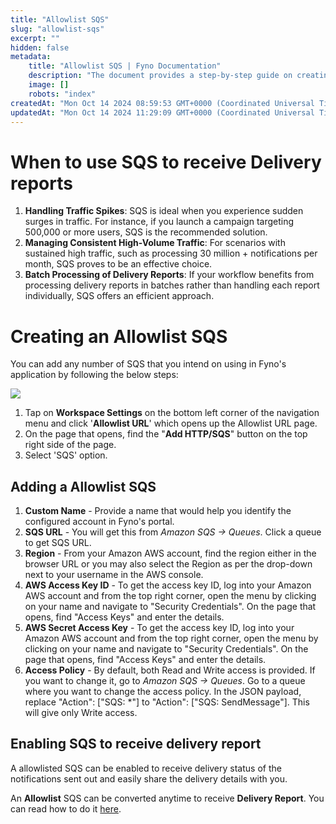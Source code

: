 ```yaml
---
title: "Allowlist SQS"
slug: "allowlist-sqs"
excerpt: ""
hidden: false
metadata:
    title: "Allowlist SQS | Fyno Documentation"
    description: "The document provides a step-by-step guide on creating and configuring an Allowlist SQS in Fyno's application, including adding URLs, setting up SQS details from Amazon AWS, and adjusting access policies, with an option to convert it into a Delivery Webhook."
    image: []
    robots: "index"
createdAt: "Mon Oct 14 2024 08:59:53 GMT+0000 (Coordinated Universal Time)"
updatedAt: "Mon Oct 14 2024 11:29:09 GMT+0000 (Coordinated Universal Time)"
---
```


# When to use SQS to receive Delivery reports

1. **Handling Traffic Spikes**: SQS is ideal when you experience sudden surges in traffic. For instance, if you launch a campaign targeting 500,000 or more users, SQS is the recommended solution.
2. **Managing Consistent High-Volume Traffic**: For scenarios with sustained high traffic, such as processing 30 million + notifications per month, SQS proves to be an effective choice.
3. **Batch Processing of Delivery Reports**: If your workflow benefits from processing delivery reports in batches rather than handling each report individually, SQS offers an efficient approach.

# Creating an Allowlist SQS

You can add any number of SQS that you intend on using in Fyno's application by following the below steps:

![](https://files.readme.io/6b707b15880ff7577e689319dbaa1efc8fa0d20860d5ff12e366739ce6118f70-adding_SQS.png)

1. Tap on **Workspace Settings** on the bottom left corner of the navigation menu and click '**Allowlist URL**' which opens up the Allowlist URL page.
2. On the page that opens, find the "**Add HTTP/SQS**" button on the top right side of the page.
3. Select 'SQS' option.

## Adding a Allowlist SQS

1. **Custom Name** - Provide a name that would help you identify the configured account in Fyno's portal.
2. **SQS URL** - You will get this from _Amazon SQS -> Queues_. Click a queue to get SQS URL.
3. **Region** - From your Amazon AWS account, find the region either in the browser URL or you may also select the Region as per the drop-down next to your username in the AWS console.
4. **AWS Access Key ID** - To get the access key ID, log into your Amazon AWS account and from the top right corner, open the menu by clicking on your name and navigate to "Security Credentials". On the page that opens, find "Access Keys" and enter the details.
5. **AWS Secret Access Key** - To get the access key ID, log into your Amazon AWS account and from the top right corner, open the menu by clicking on your name and navigate to "Security Credentials". On the page that opens, find "Access Keys" and enter the details.
6. **Access Policy** - By default, both Read and Write access is provided. If you want to change it, go to _Amazon SQS -> Queues_. Go to a queue where you want to change the access policy. In the JSON payload, replace "Action": ["SQS: *"] to "Action": ["SQS: SendMessage"]. This will give only Write access.

## Enabling SQS to receive delivery report

A allowlisted SQS can be enabled to receive delivery status of the notifications sent out and easily share the delivery details with you.

An **Allowlist** SQS can be converted anytime to receive **Delivery Report**. You can read how to do it [here](./configuring-allowlist-url-sqs-to-receive-delivery-report).
